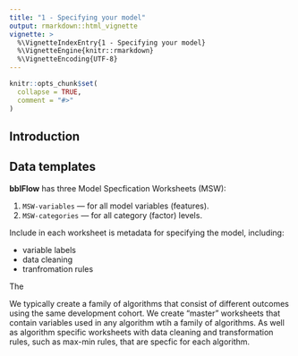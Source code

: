 ```yaml
---
title: "1 - Specifying your model"
output: rmarkdown::html_vignette
vignette: >
  %\VignetteIndexEntry{1 - Specifying your model}
  %\VignetteEngine{knitr::rmarkdown}
  %\VignetteEncoding{UTF-8}
---
```


```r
knitr::opts_chunk$set(
  collapse = TRUE,
  comment = "#>"
)
```
## Introduction


## Data templates
**bblFlow** has three Model Specfication Worksheets (MSW):

1) `MSW-variables` --- for all model variables (features).
1) `MSW-categories` --- for all category (factor) levels.

Include in each worksheet is metadata for specifying the model, including:

- variable labels
- data cleaning
- tranfromation rules

The 

We typically create a family of algorithms that consist of different outcomes 
using the same development cohort. We create "master" worksheets that contain 
variables used in any algorithm wtih a family of algorithms. As well as 
algorithm specific worksheets with data cleaning and transformation rules, such 
as max-min rules, that are specfic for each algorithm. 





